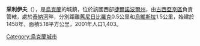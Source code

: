 {{coord|49|9|24|N|26|0|55|E|scale:30000|display=title}}

'''采利伊夫'''（{{lang-uk|Целіїв}}），是[[烏克蘭|烏克蘭]]的城鎮，位於該國西部[[捷爾諾波爾州|捷爾諾波爾州]]，由[[古西亞京區|古西亞京區]]負責管轄，處於[[泰納河|泰納河]]畔，分別距離[[舊尼日比羅克|舊尼日比羅克]]0.5公里和[[烏維斯拉|烏維斯拉]]1.5公里，始建於1458年，面積5.18平方公里，2001年人口1,403。

{{Ukraine-geo-stub}}
[[Category:烏克蘭城市|Category:烏克蘭城市]]